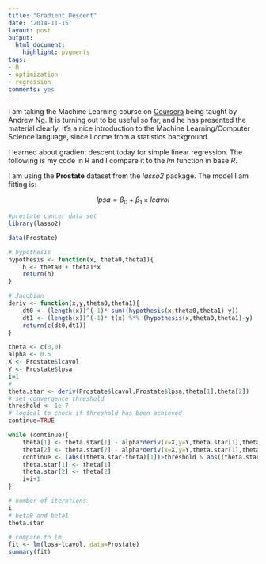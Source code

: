 ```yaml
---
title: "Gradient Descent"
date: '2014-11-15'
layout: post
output:
  html_document:
    highlight: pygments
tags:
- R
- optimization
- regression
comments: yes
---
```


I am taking the Machine Learning course on [Coursera](https://class.coursera.org/ml-007/lecture) being taught by Andrew Ng. It is turning out to be useful so far, and he has presented the material clearly. It's a nice introduction to the Machine Learning/Computer Science language, since I come from a statistics background. 

I learned about gradient descent today for simple linear regression. The following is my code in R and I compare it to the *lm* function in base *R*. 

I am using the **Prostate** dataset from the *lasso2* package. The model I am fitting is:

$$ lpsa = \beta_0 + \beta_1 \times lcavol  $$

```r
#prostate cancer data set
library(lasso2)

data(Prostate)

# hypothesis
hypothesis <- function(x, theta0,theta1){
    h <- theta0 + theta1*x
    return(h)
}

# Jacobian
deriv <- function(x,y,theta0,theta1){
    dt0 <- (length(x))^(-1)* sum((hypothesis(x,theta0,theta1)-y))
    dt1 <- (length(x))^(-1)* t(x) %*% (hypothesis(x,theta0,theta1)-y)
    return(c(dt0,dt1))
}

theta <- c(0,0)
alpha <- 0.5
X <- Prostate$lcavol
Y <- Prostate$lpsa
i=1
#
theta.star <- deriv(Prostate$lcavol,Prostate$lpsa,theta[1],theta[2])
# set convergence threshold
threshold <- 1e-7
# logical to check if threshold has been achieved
continue=TRUE

while (continue){
    theta[1] <- theta.star[1] - alpha*deriv(x=X,y=Y,theta.star[1],theta.star[2])[1]
    theta[2] <- theta.star[2] - alpha*deriv(x=X,y=Y,theta.star[1],theta.star[2])[2]
    continue <- (abs((theta.star-theta)[1])>threshold & abs((theta.star-theta)[2])>threshold)
    theta.star[1] <- theta[1]
    theta.star[2] <- theta[2]
    i=i+1
}

# number of iterations
i
# beta0 and beta1
theta.star

# compare to lm
fit <- lm(lpsa~lcavol, data=Prostate)
summary(fit)

```
